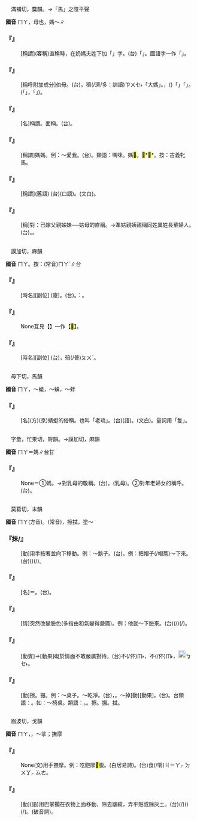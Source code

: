 
=={{ruby|媽|ㄇㄚ}}==

　滿補切，麌韻。→「馬」之陰平聲

'''國音''' <rt>ㄇㄚ</rt>，母也{{ruby|。|ㄇㄚ}}，媽～∥

    

==='''『{{ruby|奶|ㄋㄞˇ}}{{ruby|媽|ㄇㄚ}}』'''===
: [稱謂](客稱)直稱時，在奶媽夫姓下加「{{ruby|媽|ㄇㄚ}}」字。(台){{ruby|台|ㄉㄞˊ}}{{ruby|灣|ㄨㄢˊ}}{{ruby|稱|ㄑㄧㄥ}}「{{ruby|乳|ㄋㄧ}}{{ruby|母|ㆠㄨˋ}}{{ruby|/|ㆠㄜˋ}}」。國語字一作「{{ruby|奶|ㄋㄞˇ}}{{ruby|嬤|ㄇㄚ}}」。
    

==='''『{{ruby|大|ㄉㄚˋ}}{{ruby|媽|ㄇㄚ}}』'''===
: [稱呼附加成分]伯母。(台){{ruby|阿|ㄚ}}{{ruby|姆|ㆬˋ}}，{{ruby|對|ㄉㄨㄧ˪}}{{ruby|年|ㄋㄧˊ}}{{ruby|歲|ㄏㆤ˪}}{{ruby|/|ㄏㄨㆤ˪}}{{ruby|較|ㄎㄚㆷ}}穧(/濟/多：訓讀)<rt>ㄗㄨㆤ˫</rt>{{ruby|/|ㄗㆤ˫}}{{ruby|丌|ㆤ}}{{ruby|婦|ㄏㄨ˫}}{{ruby|人|ㄌㄧㄣˊ}}{{ruby|/|ㆢㄧㄣˊ}}{{ruby|人|ㄌㄤˊ}}{{ruby|丌|ㆤ}}{{ruby|稱|ㄑㄧㄥ}}{{ruby|呼|ㄏㆦ}}{{ruby|添|ㄊㆪ}}「大媽」{{ruby|二|ㄋㆭ˫}}{{ruby|字|ㆢㄧ˫}}{{ruby|/|ㄌㄧ˫}}{{ruby|表|ㄅㄧㄠˋ}}{{ruby|尊|ㄗㄨㄣ}}{{ruby|敬|ㄍㄧㄥ˪}}。{{ruby|台|ㄉㄞˊ}}{{ruby|語|ㆣㄧˋ}}{{ruby|/|ㆣㄨˋ}}{{ruby|丌|ㆤ}}{{ruby|習|ㄒㄧㆴ ͘}}{{ruby|慣|ㄍㄨㄢ˪}}{{ruby|是|ㄒㄧ˫}}{{ruby|用|ㄧㆲ˫}}{{ruby|婦|ㄏㄨ˫}}{{ruby|人|ㆢㄧㄣˊ}}{{ruby|/|ㄌㄧㄣˊ}}{{ruby|丈|ㄉㄧㆲ˫}}{{ruby|夫|ㄏㄨ}}{{ruby|丌|ㆤ}}{{ruby|名|ㄇㄧㄚˊ}}，({{ruby|無|ㆠㄜˊ}}{{ruby|叫|ㄍㄧㄜ˪}}{{ruby|姓|ㄙㆥ˪}}{{ruby|/|ㄒㆪ˪}}){{ruby|附|ㄏㄨ˪}}{{ruby|加|ㄍㄚ}}「{{ruby|姆|ㆬˋ}}」{{ruby|或|ㄧㄚㆷ ͘}}「{{ruby|嬸|ㄐㄧㆬˋ}}」。({{ruby|比|ㄅㄧ˫}}{{ruby|父|ㄏㄨ˫}}{{ruby|親|ㄑㄧㄣ}}{{ruby|年|ㄋㄧˊ}}{{ruby|輩|ㄅㄨㆤ˪}}{{ruby|高|ㄍㄨㄢˊ}}{{ruby|丌|ㆤ}}{{ruby|人|ㄌㄤˊ}}{{ruby|丌|ㆤ}}{{ruby|婦|ㄏㄨ˫}}{{ruby|人|ㆢㄧㄣˊ}}{{ruby|/|ㄌㄧㄣˊ}}{{ruby|稱|ㄑㄧㄥ}}{{ruby|呼|ㄏㆦ}}「{{ruby|某|ㆠㆦˋ}}{{ruby|某|·ㆠㆦˋ}}{{ruby|姆|ㆬˋ}}」，{{ruby|年|ㄋㄧˊ}}{{ruby|歲|ㄏㄨㆤ˪}}{{ruby|/|ㄏㆤ˪}}{{ruby|少|ㄐㄧㄜˋ}}{{ruby|丌|ㆤ}}{{ruby|稱|ㄑㄧㄥ}}「{{ruby|嬸|ㄐㄧㆬˋ}}」)。
    

==='''『{{ruby|媽|ㄇㄚ}}{{ruby|媽|ㄇㄚ}}』'''===
: [名]稱謂。面稱。(台){{ruby|阿|ㄚ}}{{ruby|母|ㆠㄨˋ}}。
    

==='''『{{ruby|媽|ㄇㄚ}}』'''===
: [稱謂]媽媽。例：～愛我。(台){{ruby|阿|ㄚ}}{{ruby|母|ㆠㄨˋ}}{{ruby|疼|ㄊㄧㆩ˪}}{{ruby|我|·ㆣㄨㄚˋ}}。類語：嗎咪。媽<mark>&#xf90a5;</mark>。<mark>&#xf90a6;</mark>*<mark>&#xf90a7;</mark>*。按：古義牝馬。
    

==='''『{{ruby|爺|ㄧㄝˊ}}{{ruby|媽|ㄇㄚ}}』'''===
: [稱謂](舊語) (台){{ruby|爸|ㄅㆤ˫}}{{ruby|母|ㆠㄨˋ}}{{ruby|/|ㆠㄜˋ}}(口語)。{{ruby|父|ㄏㄨ˫}}{{ruby|母|ㆠㄧㄜˋ}}(文白)。
    

==='''『{{ruby|姑|ㄍㄨ}}{{ruby|媽|ㄇㄚ}}』'''===
: [稱]對：已嫁父親姊妹──姑母的直稱。→準姑親姨親稱同姓異姓長輩婦人。(台){{ruby|姑|ㄍㆦ}}{{ruby|母|ㆠㄧㄜˋ}}。{{ruby|阿|ㄚ}}{{ruby|姑|ㄍㆦ}}。
    

=={{ruby|麻|ㄇㄚ}}==

　謨加切，麻韻

'''國音''' <rt>ㄇㄚ</rt>。按：(常音)<rt>ㄇㄚˊ</rt>∥台

    

==='''『{{ruby|麻|ㄇㄚ}}{{ruby|麻|ㄇㄚ}}{{ruby|黑|ㄏㄟ}}』'''===
: [時名][副位] (廈){{ruby|罕|ㄏㄨㆩˋ}}{{ruby|罕|ㄏㄨㆩˋ}}{{ruby|烏|ㆦ}}。(台){{ruby|日|ㆢㄧㆵ ͘}}{{ruby|/|ㄌㄧㆵ ͘}}{{ruby|頭|ㄊㄠˊ}}{{ruby|<mark>&#xffa49;</mark>|ㆠㆤㆷ}}{{ruby|/|ㆠㄨㆤㆷ}}{{ruby|暗|ㆰ˪}}{{ruby|仔|ㄚ}}。{{ruby|黃|ㄏㆲˊ}}{{ruby|昏|ㄏㄨㄣ}}：{{ruby|暗|ㆰ˪}}{{ruby|頭|ㄊㄠˊ}}{{ruby|仔|ㄚ}}。
    

==='''『{{ruby|麻|ㄇㄚ}}{{ruby|撒|·ㄙㄚˇ}}』'''===
: None互見【{{ruby|摩|ㄇㄚ}}{{ruby|挲|ㄙㄚ}}】一作【<mark>&#xf90a4;</mark>{{ruby|<mark>&#xf90ae;</mark>|ㄙㄚ}}】。
    

==='''『{{ruby|麻|ㄇㄚ}}{{ruby|麻|ㄇㄚ}}{{ruby|亮|ㄌㄧㄤˋ}}』'''===
: [時名][副位] (台){{ruby|天|ㄊㆪ}}{{ruby|<mark>&#xffa49;</mark>|ㆠㆤㆷ}}{{ruby|/|ㆠㄨㆤㆷ}}{{ruby|光|ㄍㆭ}}，{{ruby|扑|ㄆㄚㆷ}}殕(/普)<rt>ㄆㄨˋ</rt>{{ruby|光|ㄍㆭ}}。
    

=={{ruby|螞|ㄇㄚ}}==

　母下切，馬韻

'''國音''' <rt>ㄇㄚ</rt>{{ruby|，|ㄇㄚˇ}}，～蟻，～蟥{{ruby|。|ㄇㄚˋ}}，～蚱

    

==='''『{{ruby|螞|ㄇㄚ}}{{ruby|螂|·ㄌㄤˊ}}』'''===
: [名](方)(京)蜻蜓的俗稱。也叫「老琉{{ruby|璃|ㄌㄧ}}」。(台){{ruby|田|ㄘㄢˊ}}{{ruby|蠳|ㆪ}}{{ruby|/|ㆥ}}(語)。{{ruby|蜻|ㄑㄧㄥ}}{{ruby|蜓|ㄊㄧㄥˊ}}(文白)。量詞用「隻」。
    

=={{ruby|嬤|ㄇㄚ}}==

　字彙，忙果切，哿韻。→謨加切，麻韻

'''國音''' <rt>ㄇㄚ</rt>＝媽∥台甘

    

==='''『{{ruby|嬤|ㄇㄚ}}{{ruby|嬤|·ㄇㄚ}}』'''===
: None＝①媽{{ruby|媽|ㄇㄚ}}。→對乳母的敬稱。(台){{ruby|乳|ㄋㄧ}}{{ruby|母|ㆠㄨˋ}}{{ruby|/|ㆠㄜˋ}}。(乳母)。②對年老婦女的稱呼。(台){{ruby|阿|ㄚ}}{{ruby|婆|ㄅㄜˊ}}。
    

=={{ruby|抹|ㄇㄚ}}==

　莫葛切，末韻

'''國音''' <rt>ㄇㄚ</rt>(方音)。{{ruby|＝|ㄇㄛˇ}}(常音)，擦拭{{ruby|。|ㄇㄛˋ}}，塗～

    

==='''『抹/{{ruby|<mark>&#xf90a4;</mark>|ㄇㄚ}}』'''===
: [動]用手按著並向下移動。例：～鬍子。(台){{ruby|捋|ㄌㄨㄚㆷ ͘}}{{ruby|嘴|ㄘㄨㄧ˪}}{{ruby|<mark>&#xffb62;</mark>|ㄑㄧㄨ}}。例：把帽子(/帽簷)～下來。(台){{ruby|帽|ㆠㄜ˫}}{{ruby|仔|ㄚ}}({{ruby|用|ㄧㄥ˫}}{{ruby|/|ㄧㆲ˫}}{{ruby|手|ㄑㄧㄨˋ}}{{ruby|<mark>&#xffc79;</mark>|ㆢㄧㆷ ͘}}{{ruby|咧|ㄌㆤㆷ}}){{ruby|<mark>&#xffca6;</mark>|ㄎㄧㄨˋ}}{{ruby|較|ㄎㄚㆷ}}{{ruby|落|·ㄌㄜㆷ}}{{ruby|來|·ㄌㄞˊ}}(/{{ruby|蓋|ㄎㆰ˪}}{{ruby|較|ㄎㄚㆷ}}{{ruby|→|ㄎㄚ˪}}{{ruby|落|·ㄌㄜㆷ}}{{ruby|來|·ㄌㄞˊ}})。
    

==='''『{{ruby|抹|ㄇㄚ}}{{ruby|布|ㄅㄨˋ}}』'''===
: [名]＝{{ruby|抹|ㄇㄛˇ}}{{ruby|布|ㄅㄨˋ}}。(台){{ruby|桌|ㄉㄜㆷ}}{{ruby|布|ㄅㆦ˪}}。
    

==='''『{{ruby|抹|ㄇㄚ}}{{ruby|臉|ㄌㄧㄢˇ}}』'''===
: [情]突然改變臉色(多指由和氣變得嚴厲)。例：他就～下臉來。(台){{ruby|伊|ㄧ}}{{ruby|丌|ㆤ}}{{ruby|面|ㆠㄧㄣ˫}}{{ruby|著|ㄉㄧㄜㆷ}}(/{{ruby|都|ㄉㄜ˫}}){{ruby|變|ㄅㆪ˪}}(/{{ruby|格|ㄍㆤㆷ}}){{ruby|起|·ㄎㄧˋ}}{{ruby|來|·ㄌㄞˊ}}。
    

==='''『{{ruby|抹|ㄇㄚ}}{{ruby|不|ㄅㄨˋ}}{{ruby|下|ㄒㄧㄚˋ}}{{ruby|臉|ㄌㄧㄢˇ}}』'''===
: [動賓]→[動果]礙於情面不敢嚴厲對待。(台)不(/伓)<rt>ㆬ˫</rt>{{ruby|敢|ㄍㆩˋ}}{{ruby|變|ㄅㆪ˪}}{{ruby|面|ㆠㄧㄣ˫}}，不(/伓)<rt>ㆬ˫</rt>{{ruby|敢|ㄍㆩˋ}}{{ruby|格|ㄍㄧㆤㆶ}}{{ruby|歹|ㄆㄞˋ}}{{ruby|/|ㄆㆮˋ}}{{ruby|面|ㆠㄧㄣ˫}}，{{ruby|面|ㆠㄧㄣ˫}}{{ruby|變|ㄅㆪ˪}}[[File:fa45.png|20px]]<rt>ㆠㆤ˫</rt>{{ruby|/|ㆠㄨㆤ˫}}{{ruby|起|·ㄎㄧˋ}}{{ruby|來|·ㄌㄞˊ}}。
    

==='''『{{ruby|抹|ㄇㄚ}}』'''===
: [動]擦。搌。例：～桌子。～乾淨。(台){{ruby|拭|ㄑㄧㆵ}}{{ruby|桌|ㄉㄜㆷ}}{{ruby|仔|ㄚ}}，{{ruby|拭|ㄑㄧㆵ}}{{ruby|付|ㄏㆦ˫}}{{ruby|清|ㄑㄧㄥ}}{{ruby|氣|ㄎㄧ˪}}。～掉[動][動果]。(台){{ruby|拭|ㄑㄧㆵ}}{{ruby|<mark>&#xf90f6;</mark>|ㄏㆪ˪}}{{ruby|<mark>&#xffa58;</mark>|ㄙㄚㆶ}}。台類語：{{ruby|揉|ㄌㄧㄨˊ}}。如：～椅桌。類語：{{ruby|抹|ㄇㄚ}}。{{ruby|抹|ㄇㄛˇ}}。擦。搌。拭。
    

=={{ruby|摩|ㄇㄚ}}==

　眉波切，戈韻

'''國音''' <rt>ㄇㄚ</rt>，{{ruby|～|ㄙㄚ}}{{ruby|。|ㄇㄛˊ}}，～挲；撫摩

    

==='''『{{ruby|摩|ㄇㄚ}}{{ruby|挲|ㄙㄚ}}』'''===
: None(文)用手撫摩。例：吃飽摩<mark>&#xf90ae;</mark>腹。(白居易詩)。(台)食(/嚼)<rt>ㄐㄧㄚㆷ ͘</rt>{{ruby|飽|ㄅㄚˋ}}<rt>ㄉㄨㆩㆷ ͘</rt><rt>ㄙㄜ</rt>{{ruby|腹|ㄅㄚㆶ}}{{ruby|肚|ㄉㆦˋ}}。
    

==='''『{{ruby|摩|ㄇㄚ}}{{ruby|<mark>&#xf90ae;</mark>|ㄙㄚ}}』'''===
: [動](語)用巴掌擱在衣物上面移動，除去皺紋，弄平貼或除灰土。(台){{ruby|用|ㄧㆲ˫}}{{ruby|/|ㄧㄥ˫}}{{ruby|手|ㄑㄧㄨˋ}}(/{{ruby|手|ㄑㄧㄨˋ}}{{ruby|掌|ㄐㄧㄤˋ}}{{ruby|/|ㄐㄧㆫˋ}}){{ruby|將|ㄐㄧㆲ}}{{ruby|衫|ㄙㆩ}}{{ruby|丌|ㆤ}}{{ruby|皺|ㆢㄧㄠˊ}}{{ruby|痕|ㄏㄨㄣˊ}}({{ruby|捋|ㄌㄨㄚㆷ ͘}}){{ruby|挲|ㄙㄜ}}{{ruby|付|ㄏㆦ˫}}{{ruby|伊|ㄧ}}{{ruby|平|ㄅㆪˊ}}{{ruby|/|ㄅㆥˊ}}{{ruby|棒|ㄅㄤ˫}}(/{{ruby|直|ㄉㄧㆵ ͘}}){{ruby|去|ㄎㄧ˪}}。{{ruby|摩|ㄇㄛˊ}}{{ruby|挲|ㄙㄨㄛ}}(破音詞)。
    
